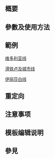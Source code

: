<includeonly><!-- 在這裡加入模板的保護標識 --></includeonly><noinclude>{{Documentation subpage}}</noinclude>
<!-- 在本行下編輯模板說明 -->
== 概要 ==

== 參數及使用方法 ==
{{Template|TfL RDT|线路英文名}}

== 範例 ==
[[Template:TfL RDT/Victoria|维多利亚线]]

[[Template:TfL RDT/Waterloo & City|滑铁卢及城市线]]

[[Template:TfL RDT/Crossrail|伊丽莎白线]]

== 重定向 ==

== 注意事项 ==

== 模板编辑说明 ==

== 參見 ==

<includeonly>{{sandbox other||
<!-- 本行下加入模板的分類，跨維基連結加入Wikidata（參見[[Wikipedia:Wikidata]]） -->

}}</includeonly>